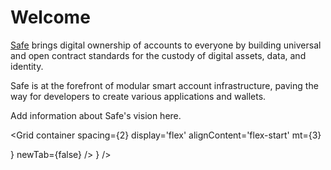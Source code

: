 


# Welcome

[Safe](https://safe.global) brings digital ownership of accounts to everyone by building universal and open contract standards for the custody of digital assets, data, and identity.

Safe is at the forefront of modular smart account infrastructure, paving the way for developers to create various applications and wallets.

Add information about Safe's vision here.

<Grid
container
spacing={2}
display='flex'
alignContent='flex-start'
mt={3}
>
<Grid item xs={12} md={6}>
  <CustomCard title={'Safe{Core}'} description={'One line description of Safe{Core}.'} url={'./safe-core'} icon={<SafeCore />} newTab={false}  />
</Grid>

<Grid item xs={12} md={6}>
  <CustomCard title={'Safe{Wallet}'} description={'One line description of Safe{Wallet}.'} url={'https://safe.global/wallet'} icon={<SafeWallet />} />
</Grid>

</Grid>

